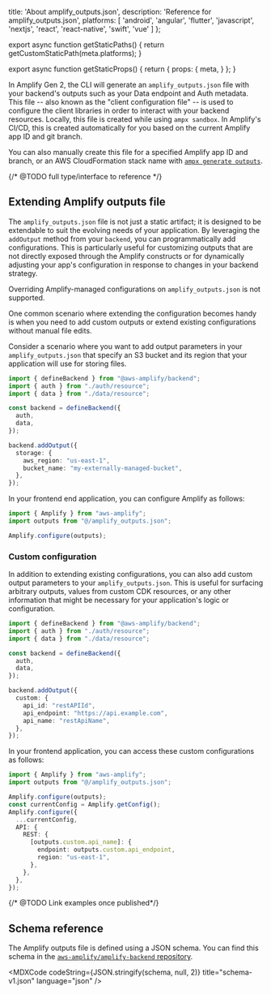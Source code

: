 
  title: 'About amplify_outputs.json',
  description: 'Reference for amplify_outputs.json',
  platforms: [
    'android',
    'angular',
    'flutter',
    'javascript',
    'nextjs',
    'react',
    'react-native',
    'swift',
    'vue'
  ]
};

export async function getStaticPaths() {
  return getCustomStaticPath(meta.platforms);
}

export async function getStaticProps() {
  return {
    props: {
      meta,
    }
  };
}

In Amplify Gen 2, the CLI will generate an `amplify_outputs.json` file with your backend's outputs such as your Data endpoint and Auth metadata. This file -- also known as the "client configuration file" -- is used to configure the client libraries in order to interact with your backend resources. Locally, this file is created while using `ampx sandbox`. In Amplify's CI/CD, this is created automatically for you based on the current Amplify app ID and git branch.

You can also manually create this file for a specified Amplify app ID and branch, or an AWS CloudFormation stack name with [`ampx generate outputs`](/[platform]/reference/cli-commands#npx-ampx-generate-outputs).

{/* @TODO full type/interface to reference */}

## Extending Amplify outputs file

The `amplify_outputs.json` file is not just a static artifact; it is designed to be extendable to suit the evolving needs of your application. By leveraging the `addOutput` method from your `backend`, you can programmatically add configurations. This is particularly useful for customizing outputs that are not directly exposed through the Amplify constructs or for dynamically adjusting your app's configuration in response to changes in your backend strategy.

<Callout warning>

Overriding Amplify-managed configurations on `amplify_outputs.json` is not supported.

</Callout>

One common scenario where extending the configuration becomes handy is when you need to add custom outputs or extend existing configurations without manual file edits.

Consider a scenario where you want to add output parameters in your `amplify_outputs.json` that specify an S3 bucket and its region that your application will use for storing files.

```ts title="amplify/backend.ts"
import { defineBackend } from "@aws-amplify/backend";
import { auth } from "./auth/resource";
import { data } from "./data/resource";

const backend = defineBackend({
  auth, 
  data, 
});

backend.addOutput({
  storage: {
    aws_region: "us-east-1",
    bucket_name: "my-externally-managed-bucket",
  },
});
```

In your frontend end application, you can configure Amplify as follows:

```ts title="src/index.ts"
import { Amplify } from "aws-amplify";
import outputs from "@/amplify_outputs.json";

Amplify.configure(outputs);
```

### Custom configuration

In addition to extending existing configurations, you can also add custom output parameters to your `amplify_outputs.json`. This is useful for surfacing arbitrary outputs, values from custom CDK resources, or any other information that might be necessary for your application's logic or configuration.

```ts title="amplify/backend.ts"
import { defineBackend } from "@aws-amplify/backend";
import { auth } from "./auth/resource";
import { data } from "./data/resource";

const backend = defineBackend({
  auth, 
  data, 
});

backend.addOutput({
  custom: {
    api_id: "restAPIId",
    api_endpoint: "https://api.example.com",
    api_name: "restApiName",
  },
});
```


In your frontend application, you can access these custom configurations as follows:

```ts title="src/index.ts"
import { Amplify } from "aws-amplify";
import outputs from "@/amplify_outputs.json";

Amplify.configure(outputs);
const currentConfig = Amplify.getConfig(); 
Amplify.configure({
  ...currentConfig,
  API: {
    REST: {
      [outputs.custom.api_name]: {
        endpoint: outputs.custom.api_endpoint,
        region: "us-east-1",
      },
    },
  },
});
```
{/* @TODO  Link examples once published*/}

## Schema reference

The Amplify outputs file is defined using a JSON schema. You can find this schema in the [`aws-amplify/amplify-backend` repository](https://github.com/aws-amplify/amplify-backend/blob/main/packages/client-config/src/client-config-schema/schema_v1.json).

<MDXCode
  codeString={JSON.stringify(schema, null, 2)}
  title="schema-v1.json"
  language="json"
/>
